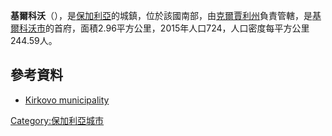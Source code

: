'''基爾科沃'''（{{lang-bg|Кирково}}），是[[保加利亞|保加利亞]]的城鎮，位於該國南部，由[[克爾賈利州|克爾賈利州]]負責管轄，是[[基爾科沃市|基爾科沃市]]的首府，面積2.96平方公里，2015年人口724，人口密度每平方公里244.59人。

==參考資料==
*[https://web.archive.org/web/20050420101235/http://bulgaria.domino.bg/kirkovo/eng/ Kirkovo municipality]

{{coord|41|19|N|25|21|E|region:BG_type:city_source:jawiki|display=title}}

{{Bulgaria-geo-stub}}
[[Category:保加利亞城市|Category:保加利亞城市]]